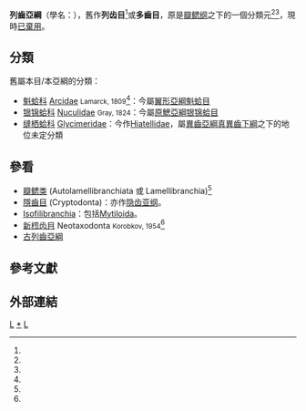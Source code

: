 {{Automatic Taxobox
| taxon = Taxodonta
| authority = Korobkov, 1954
| name = 列齒亞綱<br />Taxodonta
| image = Barnea candida-Nl2.jpg
| image_caption = 今屬[[海螂目|海螂目]][[鸥蛤科|鸥蛤科]][[全海笋属|全海笋属]]的[[全海笋|全海笋]](''Barnea candida'')過往亦是本亞綱成員之一。
}}

'''列齒亞綱'''（學名：{{lang|la|Taxodonta}}），舊作'''列齿目'''<ref name="oalib" />或'''多齒目'''{{r|shelldoc_000151|page1=38}}，原是[[瓣鳃纲|瓣鳃纲]]之下的一個分類元<ref name="oalib" /><ref name=hceis />，現時[[棄用生物分類列表|已棄用]]。

==分類==
舊屬本目/本亞綱的分類：
* [[魁蛤科|魁蛤科]] [[Arcidae|Arcidae]] <small>Lamarck, 1809</small><ref name="oalib" />：今屬[[翼形亞綱|翼形亞綱]][[魁蛤目|魁蛤目]]
* [[银锦蛤科|银锦蛤科]] [[Nuculidae|Nuculidae]] <small>Gray, 1824</small>：今屬[[原鰓亞綱|原鰓亞綱]][[银锦蛤目|银锦蛤目]]
* [[缝栖蛤科|缝栖蛤科]] [[Glycimeridae|Glycimeridae]]：今作[[Hiatellidae|Hiatellidae]]，屬[[異齒亞綱|異齒亞綱]][[真異齒下綱|真異齒下綱]]之下的地位未定分類

==參看==
* [[瓣鳃类|瓣鳃类]] (Autolamellibranchiata 或 Lamellibranchia)<ref name=hceis />
* [[隱齒目|隱齒目]] (Cryptodonta)：亦作[[隐齿亚纲|隐齿亚纲]]。
* [[Isofilibranchia|Isofilibranchia]]：包括[[Mytiloida|Mytiloida]]。
* [[新栉齿目|新栉齿目]] Neotaxodonta <small>Korobkov, 1954</small><ref name=hceis />
* [[古列齒亞綱|古列齒亞綱]]

==參考文獻==
{{reflist |refs=
<ref name=hceis>{{cite book
 |url=http://www.hceis.com/home/book_view.aspx?id=3894&ISBN=13031.430&EnName=All+kinds+of+fossils+in+China+%E2%80%93+Lamellibranchia+fossils+of+China%28Second+Hand%29
 |title=中国各门类化石-中国的瓣鳃类化石
 |publisher=[[科學出版社|科學出版社]]
 |language=zh-hans
 |access-date=2017-02-02
 |archive-date=2017-03-05
 |archive-url=https://web.archive.org/web/20170305084038/http://www.hceis.com/home/book_view.aspx?id=3894&ISBN=13031.430&EnName=All+kinds+of+fossils+in+China+%E2%80%93+Lamellibranchia+fossils+of+China%28Second+Hand%29
 |dead-url=no
 }}</ref>
<ref name="oalib">{{cite journal
 |url=http://www.hyxb.org.cn/aos/ch/reader/create_pdf.aspx?file_no=20030418&flag=1&journal_id=aos&year_id=2003
 |author1=[[江树勋|江树勋]]
 |author2=[[陈添铮|陈添铮]]
 |author3=[[高如承|高如承]]
 |title=橄榄蚶的性腺发育和生殖周期研究
 |journal=[[海洋学报|海洋学报]] (Acta Oceanologica Sinica)
 |volume=25
 |issue=4
 |pages=142-146
 |date=2003-07
 |accessdate=2017-01-23
 |language=zh-hans
 |archive-date=2017-02-02
 |archive-url=https://web.archive.org/web/20170202235708/http://www.hyxb.org.cn/aos/ch/reader/create_pdf.aspx?file_no=20030418&flag=1&journal_id=aos&year_id=2003
 |dead-url=no
 }}</ref>
<ref name="shelldoc_000151">{{shelldoc_000151}}</ref>
}}

==外部連結==
{{commonscat |Taxodonta}}

{{mollusc-stub}}
{{Taxonbar}}
[[Category:棄用分類單元|L]]
[[Category:双壳纲|*]]
[[Category:_1954年描述的分类群|L]]
